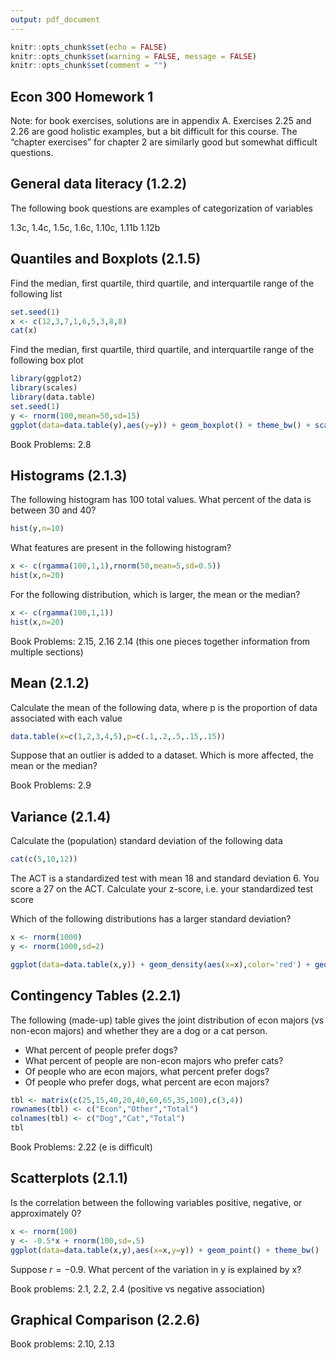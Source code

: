 ```yaml
---
output: pdf_document
---
```


```r
knitr::opts_chunk$set(echo = FALSE)
knitr::opts_chunk$set(warning = FALSE, message = FALSE) 
knitr::opts_chunk$set(comment = "")
```

## Econ 300 Homework 1

Note: for book exercises, solutions are in appendix A. Exercises 2.25 and 2.26 are good holistic examples, but a bit difficult for this course. The "chapter exercises" for chapter 2 are similarly good but somewhat difficult questions.

## General data literacy (1.2.2)

The following book questions are examples of categorization of variables

1.3c, 1.4c, 1.5c, 1.6c, 1.10c, 1.11b 1.12b

## Quantiles and Boxplots (2.1.5)

Find the median, first quartile, third quartile, and interquartile range of the following list

```r
set.seed(1)
x <- c(12,3,7,1,6,5,3,8,8)
cat(x)
```


Find the median, first quartile, third quartile, and interquartile range of the following box plot

```r
library(ggplot2)
library(scales)
library(data.table)
set.seed(1)
y <- rnorm(100,mean=50,sd=15)
ggplot(data=data.table(y),aes(y=y)) + geom_boxplot() + theme_bw() + scale_y_continuous(breaks=pretty_breaks(10),minor_breaks=pretty_breaks(20))
```

Book Problems: 2.8

\newpage

## Histograms (2.1.3)

The following histogram has 100 total values. What percent of the data is between 30 and 40?

```r
hist(y,n=10)
```

What features are present in the following histogram? 

```r
x <- c(rgamma(100,1,1),rnorm(50,mean=5,sd=0.5))
hist(x,n=20)
```

\newpage 

For the following distribution, which is larger, the mean or the median?

```r
x <- c(rgamma(100,1,1))
hist(x,n=20)
```

Book Problems: 2.15, 2.16 2.14 (this one pieces together information from multiple sections)

## Mean (2.1.2)

Calculate the mean of the following data, where p is the proportion of data associated with each value

```r
data.table(x=c(1,2,3,4,5),p=c(.1,.2,.5,.15,.15))
```


Suppose that an outlier is added to a dataset. Which is more affected, the mean or the median?

Book Problems: 2.9

## Variance (2.1.4)

Calculate the (population) standard deviation of the following data

```r
cat(c(5,10,12))
```

The ACT is a standardized test with mean 18 and standard deviation 6. You score a 27 on the ACT. Calculate your z-score, i.e. your standardized test score

\newpage

Which of the following distributions has a larger standard deviation?

```r
x <- rnorm(1000)
y <- rnorm(1000,sd=2)

ggplot(data=data.table(x,y)) + geom_density(aes(x=x),color='red') + geom_density(aes(x=y),color='blue')+theme_bw() 
```

## Contingency Tables (2.2.1)

The following (made-up) table gives the joint distribution of econ majors (vs non-econ majors) and whether they are a dog or a cat person. 

* What percent of people prefer dogs?
* What percent of people are non-econ majors who prefer cats?
* Of people who are econ majors, what percent prefer dogs?
* Of people who prefer dogs, what percent are econ majors?

```r
tbl <- matrix(c(25,15,40,20,40,60,65,35,100),c(3,4))
rownames(tbl) <- c("Econ","Other","Total")
colnames(tbl) <- c("Dog","Cat","Total")
tbl
```

Book Problems: 2.22 (e is difficult)

\newpage

## Scatterplots (2.1.1)

Is the correlation between the following variables positive, negative, or approximately 0?

```r
x <- rnorm(100)
y <- -0.5*x + rnorm(100,sd=.5)
ggplot(data=data.table(x,y),aes(x=x,y=y)) + geom_point() + theme_bw()
```

Suppose $r=-0.9$. What percent of the variation in y is explained by x?

Book problems: 2.1, 2.2, 2.4 (positive vs negative association)

## Graphical Comparison (2.2.6)

Book problems: 2.10, 2.13